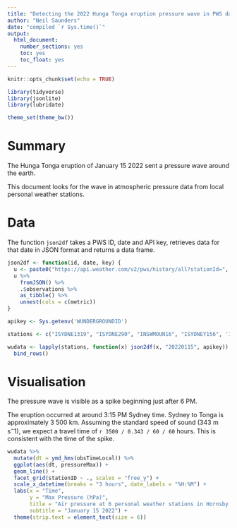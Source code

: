 ```yaml
---
title: "Detecting the 2022 Hunga Tonga eruption pressure wave in PWS data"
author: "Neil Saunders"
date: "compiled `r Sys.time()`"
output:
  html_document:
    number_sections: yes
    toc: yes
    toc_float: yes
---
```


```r
knitr::opts_chunk$set(echo = TRUE)

library(tidyverse)
library(jsonlite)
library(lubridate)

theme_set(theme_bw())
```

# Summary
The Hunga Tonga eruption of January 15 2022 sent a pressure wave around the earth.

This document looks for the wave in atmospheric pressure data from local personal weather stations.

# Data
The function `json2df` takes a PWS ID, date and API key, retrieves data for that date in JSON format and returns a data frame.

```r
json2df <- function(id, date, key) {
  u <- paste0("https://api.weather.com/v2/pws/history/all?stationId=", id, "&format=json&units=m&date=", date, "&apiKey=", key)
  u %>% 
    fromJSON() %>% 
    .$observations %>% 
    as_tibble() %>% 
    unnest(cols = c(metric))
}
```


```r
apikey <- Sys.getenv('WUNDERGROUNDID')

stations <- c("ISYDNE1319", "ISYDNE290", "INSWMOUN16", "ISYDNEY156", 'ISYDNE1793', "ISYDNE1727")

wudata <- lapply(stations, function(x) json2df(x, "20220115", apikey)) %>% 
  bind_rows()
```

# Visualisation
The pressure wave is visible as a spike beginning just after 6 PM.

The eruption occurred at around 3:15 PM Sydney time. Sydney to Tonga is approximately 3 500 km. Assuming the standard speed of sound (343 m s$^-1$), we expect a travel time of `r 3500 / 0.343 / 60 / 60` hours. This is consistent with the time of the spike.

```r
wudata %>% 
  mutate(dt = ymd_hms(obsTimeLocal)) %>%
  ggplot(aes(dt, pressureMax)) + 
  geom_line() + 
  facet_grid(stationID ~ ., scales = "free_y") + 
  scale_x_datetime(breaks = "3 hours", date_labels = "%H:%M") +
  labs(x = "Time",
       y = "Max Pressure (hPa)",
       title = "Air pressure at 6 personal weather stations in Hornsby Heights",
       subtitle = "January 15 2022") +
  theme(strip.text = element_text(size = 6))
```

